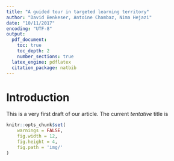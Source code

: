 ```yaml
---
title: "A guided tour in targeted learning territory"
author: "David Benkeser, Antoine Chambaz, Nima Hejazi"
date: "10/11/2017"
encoding: "UTF-8"
output:
  pdf_document:
    toc: true
    toc_depth: 2
    number_sections: true
  latex_engine: pdflatex
  citation_package: natbib
---
```


<!-- to compile the file, run

R -e "rmarkdown::render('dan.Rmd', encoding='UTF-8')"

-->

# Introduction

This is a very first draft of our article. The current *tentative* title is
\begin{center}
  {\em A guided tour in targeted learning territory}
\end{center}

```r
knitr::opts_chunk$set(
    warnings = FALSE,
	fig.width = 12, 
	fig.height = 4, 
	fig.path = 'img/'
)
```
